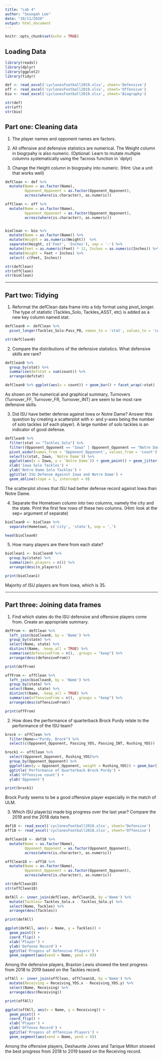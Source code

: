 ```yaml
---
title: "Lab 4"
author: "Seungah Lee"
date: "10/11/2020"
output: html_document
---
```


```r
knitr::opts_chunk$set(echo = TRUE)
```

## Loading Data

```r
library(readxl)
library(dplyr)
library(ggplot2)
library(tidyr)

def <- read_excel('cyclonesFootball2019.xlsx', sheet='Defensive')
off <- read_excel('cyclonesFootball2019.xlsx', sheet='Offensive')
bio <- read_excel('cyclonesFootball2019.xlsx', sheet='Biography')

str(def)
str(off)
str(bio)
```


## Part one: Cleaning data

1. The player names and opponent names are factors.

2. All offensive and defensive statistics are numerical. The Weight column in biogrpahy is also numeric. (Optional: Learn to mutate multiple columns systematically using the ?across function in `dplyr)

3. Change the Height column in biogrpahy into numeric. (Hint: Use a unit that works well)

```r
defClean <- def %>%
  mutate(Name = as.factor(Name), 
         Opponent_Opponent = as.factor(Opponent_Opponent), 
         across(where(is.character), as.numeric))

offClean <- off %>%
  mutate(Name = as.factor(Name), 
         Opponent_Opponent = as.factor(Opponent_Opponent), 
         across(where(is.character), as.numeric))


bioClean <- bio %>%
  mutate(Name = as.factor(Name)) %>%
  mutate(Weight = as.numeric(Weight))  %>%
  separate(Height, c('Feet', 'Inches'), sep = '-') %>%
  mutate(Feet = as.numeric(Feet) * 12, Inches = as.numeric(Inches)) %>%
  mutate(Height = Feet + Inches) %>%
  select(-c(Feet, Inches))
```


```r
str(defClean)
str(offClean)
str(bioClean)
```

<hr>

## Part two: Tidying

1. Reformat the defClean data frame into a tidy format using pivot_longer. The type of statistic (Tackles_Solo, Tackles_ASST, etc) is added as a new key column named stat.

```r
defClean0 <- defClean %>%
  pivot_longer(Tackles_Solo:Pass_PB, names_to = 'stat', values_to = 'count')

str(defClean0)
```


2. Compare the distributions of the defensive statistics. What defensive skills are rare?

```r
defClean0 %>%
  group_by(stat) %>%
  summarise(defstat = sum(count)) %>%
  arrange(defstat)
```

```r
defClean0 %>% ggplot(aes(x = count)) + geom_bar() + facet_wrap(~stat)
```

As shown on the numerical and graphical summary, Turnovers (Turnover_FF, Turnover_FR, Turnover_INT) are seem to be most rare defensive skills.

3. Did ISU have better defense against Iowa or Notre Dame? Answer this question by creating a scatterplot with x- and y-axes being the number of solo tackles (of each player). A large number of solo tackles is an indicator of good defense.

```r
defClean0 %>%
  filter(stat == "Tackles_Solo") %>%
  filter((Opponent_Opponent == "Iowa" | Opponent_Opponent == "Notre Dame")) %>%
  pivot_wider(names_from = 'Opponent_Opponent', values_from = 'count') %>%
  select(c(stat, Iowa, `Notre Dame`)) %>%
  ggplot(aes(x = Iowa, y = `Notre Dame`)) + geom_point() + geom_jitter() +
  xlab('Iowa Solo Tackles') +
  ylab('Notre Dame Solo Tackles') +
  ggtitle('ISU Defense Against Iowa and Notre Dame') +
  geom_abline(slope = 1, intercept = 0)
```

The scatterplot shows that ISU had better defense record against Iowa than Notre Dame.

4. Separate the Hometown column into two columns, namely the city and the state. Print the first few rows of these two columns. (Hint: look at the sep= argument of separate)

```r
bioClean0 <- bioClean %>%
  separate(Hometown, c('city', 'state'), sep = ',')

head(bioClean0)
```

5. How many players are there from each state?

```r
bioClean1 <- bioClean0 %>% 
  group_by(state) %>% 
  summarize(n_players = n()) %>% 
  arrange(desc(n_players))

print(bioClean1)
```

Majority of ISU players are from Iowa, which is 35.

<hr>

## Part three: Joining data frames

1. Find which states do the ISU defensive and offensive players come from. Create an appropriate summary.

```r
defFrom <- defClean %>% 
  left_join(bioClean0, by = 'Name') %>% 
  group_by(state) %>%
  select(Name, state) %>% 
  distinct(Name, .keep_all = TRUE) %>%
  summarise(defensiveFrom = n(), .groups = "keep") %>%
  arrange(desc(defensiveFrom))

print(defFrom)
```
```r
offFrom <- offClean %>% 
  left_join(bioClean0, by = 'Name') %>% 
  group_by(state) %>%
  select(Name, state) %>% 
  distinct(Name, .keep_all = TRUE) %>%
  summarise(offensiveFrom = n(), .groups = "keep") %>%
  arrange(desc(offensiveFrom))

print(offFrom)
```

2. How does the performance of quarterback Brock Purdy relate to the performance of the ISU team?


```r
brock <- offClean %>%
  filter(Name=="Purdy, Brock") %>%
  select(c(Opponent_Opponent, Passing_YDS, Passing_INT, Rushing_YDS))

brock1 <- offClean %>%
  select(Opponent_Opponent, Rushing_YDS)%>%
  group_by(Opponent_Opponent) %>%
  ggplot(aes(y = Opponent_Opponent, weight = Rushing_YDS)) + geom_bar() + 
  ggtitle('Performance of Quarterback Brock Purdy') +
  xlab('Offensive count') +
  ylab('Opponent')

print(brock1)

```

Brock Purdy seems to be a good offensive player especially in the match of ULM.

3. Which ISU player(s) made big progress over the last year? Compare the 2019 and the 2018 data here.

```r
def18 <- read_excel('cyclonesFootball2018.xlsx', sheet='Defensive')
off18 <- read_excel('cyclonesFootball2018.xlsx', sheet='Offensive')

defClean18 <- def18 %>%
  mutate(Name = as.factor(Name), 
         Opponent_Opponent = as.factor(Opponent_Opponent), 
         across(where(is.character), as.numeric))

offClean18 <- off18 %>%
  mutate(Name = as.factor(Name), 
         Opponent_Opponent = as.factor(Opponent_Opponent), 
         across(where(is.character), as.numeric))

str(defClean18)
str(offClean18)
```


```r
defAll <- inner_join(defClean, defClean18, by ='Name') %>% 
  mutate(Tackles= Tackles_Solo.x - Tackles_Solo.y) %>%
  select(Name, Tackles) %>% 
  arrange(desc(Tackles))

print(defAll) 

ggplot(defAll, aes(x = Name, y = Tackles)) + 
  geom_point() + 
  coord_flip() + 
  xlab('Player') +
  ylab('Defense Record') +
  ggtitle('Progess of Defensive Players') +
  geom_segment(aes(xend = Name, yend = 0))
```

Among the defensive players, Braxton Lewis showed the best progress from 2018 to 2019 based on the Tackles record.

```r
offAll <- inner_join(offClean, offClean18, by ='Name') %>% 
  mutate(Receiving = Receiving_YDS.x - Receiving_YDS.y) %>% 
  select(Name, Receiving) %>% 
  arrange(desc(Receiving))

print(offAll)

ggplot(offAll, aes(x = Name, y = Receiving)) + 
  geom_point() + 
  coord_flip() + 
  xlab('Player') +
  ylab('Offense Record') +
  ggtitle('Progess of Offensive Players') +
  geom_segment(aes(xend = Name, yend = 0))
```

Among the offensive players, Deshaunte Jones and Tarique Milton showed the best progress from 2018 to 2019 based on the Receiving record.

